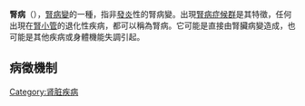 {{Infobox disease
| Name           = 腎病<br>({{lang|en|Nephrosis}})
| Image          =
| Caption        =
| DiseasesDB     =
| ICD10          =
| ICD9           =
| ICDO           =
| OMIM           =
| MedlinePlus    =
| eMedicineSubj  =
| eMedicineTopic =
| MeshID         = D009401
}}
{{medref}}
{{medical}}
'''腎病'''（{{lang-en|Nephrosis}}），[[腎病變|腎病變]]的一種，指非[[發炎|發炎]]性的腎病變。出現[[腎病症候群|腎病症候群]]是其特徵，任何出現在[[腎小管|腎小管]]的退化性疾病，都可以稱為腎病。它可能是直接由腎臟病變造成，也可能是其他疾病或身體機能失調引起。

==病徵機制==
{{seealso|腎功能|腎生理學}}

{{med-stub}}

{{DEFAULTSORT:Nephrosis}}
[[Category:肾脏疾病|Category:肾脏疾病]]